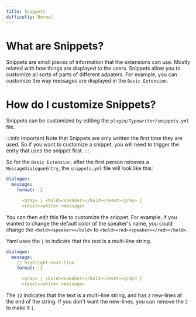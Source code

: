 ```yaml
---
title: Snippets
difficulty: Normal
---
```

# What are Snippets?

Snippets are small pieces of information that the extensions can use. Mostly related with how things are displayed to the users.
Snippets allow you to customize all sorts of parts of different adpaters. For example, you can customize the way messages are displayed in the `Basic Extension`.

# How do I customize Snippets?
Snippets can be customized by editing the `plugin/Typewriter/snippets.yml` file.

:::info important
Note that Snippets are only written the first time they are used. So if you want to customize a snippet, you will need to trigger the entry that uses the snippet first.
:::

So for the `Basic Extension`, after the first person reiceves a `MessageDialogueEntry`, the `snippets.yml` file will look like this:

```yaml title="plugin/Typewriter/snippets.yml"
dialogue:
  message:
    format: |2

      <gray> | <bold><speaker></bold><reset><gray> |
      <reset><white> <message>
```

You can then edit this file to customize the snippet. For example, if you wanted to change the default color of the speaker's name, you could change the `<bold><speaker></bold>` to `<bold><red><speaker></red></bold>`.

Yaml uses the `|` to indicate that the text is a multi-line string.

```yaml title="plugin/Typewriter/snippets.yml"
dialogue:
  message:
    // highlight-next-line
    format: |2

      <gray> | <bold><speaker></bold><reset><gray> |
      <reset><white> <message>
```
The `|2` indicates that the text is a multi-line string, and has `2` new-lines at the end of the string. If you don't want the new-lines, you can remove the `2` to make it `|`.
